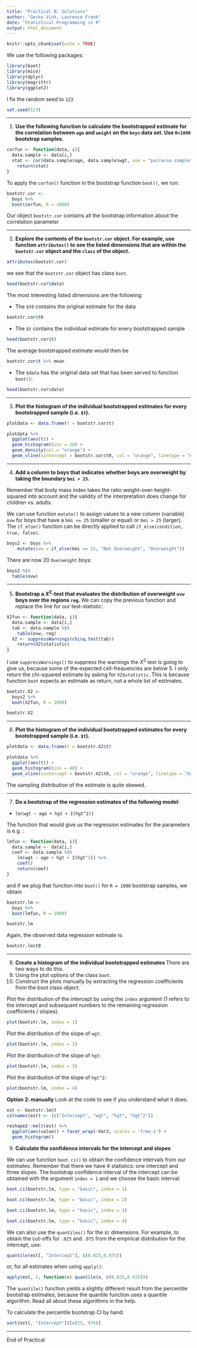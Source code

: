 ```yaml
---
title: "Practical N: Solutions"
author: "Gerko Vink, Laurence Frank"
date: "Statistical Programming in R"
output: html_document
---
```


```r
knitr::opts_chunk$set(echo = TRUE)
```

We use the following packages:
```r
library(boot)
library(mice)
library(dplyr)
library(magrittr)
library(ggplot2)
```

I fix the random seed to `123`
```r
set.seed(123)
```

---

1. **Use the following function to calculate the bootstrapped estimate for the correlation between `age` and `weight` on the `boys` data set. Use `R=1000` bootstrap samples.**

```r
corfun <- function(data, i){
  data.sample <- data[i,]
  stat <- cor(data.sample$age, data.sample$wgt, use = "pairwise.complete.obs")
	return(stat)
}
```

To apply the `corfun()` function in the bootstrap function `boot()`, we run:
```r
bootstr.cor <- 
  boys %>%
  boot(corfun, R = 1000)
```

Our object `bootstr.cor` contains all the bootstrap information about the correlation parameter

---

2. **Explore the contents of the `bootstr.cor` object. For example, use function `attributes()` to see the listed dimensions that are within the `bootstr.cor` object and the `class` of the object.**
```r
attributes(bootstr.cor)
```
we see that the `bootstr.cor` object has class `boot`. 
```r
head(bootstr.cor$data)
```

The most interesting listed dimensions are the following:

- The `$t0` contains the original estimate for the data 
```r
bootstr.cor$t0
```

- The `$t` contains the individual estimate for every bootstrapped sample
```r
head(bootstr.cor$t)
```

The average bootstrapped estimate would then be
```r
bootstr.cor$t %>% mean
```


- The `$data` has the original data set that has been served to function `boot()`:
```r
head(bootstr.cor$data)
```

---

3. **Plot the histogram of the individual bootstrapped estimates for every bootstrapped sample (i.e. `$t`).**
```r
plotdata <- data.frame(t = bootstr.cor$t)

plotdata %>%
  ggplot(aes(t)) + 
  geom_histogram(bins = 20) + 
  geom_density(col = "orange") + 
  geom_vline(xintercept = bootstr.cor$t0, col = "orange", linetype = "dashed", linewidth = 1.5)
```

---

4. **Add a column to boys that indicates whether boys are overweight by taking the boundary `bmi > 25`.** 

Remember that body mass index takes the ratio weight-over-height-squared into account and the validity of the interpretation does change for children vs. adults.

We can use function `mutate()` to assign values to a new column (variable) `ovw` for boys that have a `bmi <= 25` (smaller or equal) or `bmi > 25` (larger). The `if_else()` function can be directly applied to call `if_else(condition, true, false)`.
```r
boys2 <- boys %>%
    mutate(ovw = if_else(bmi <= 25, "Not Overweight", "Overweight")) 
```
There are now 20 `Overweight` boys:
```r
boys2 %$%
  table(ovw)
```

---

5. **Bootstrap a $X^2$-test that evaluates the distribution of overweight `ovw` boys over the regions `reg`. **
We can copy the previous function and replace the line for our test-statistic:
```r
X2fun <- function(data, i){
  data.sample <- data[i,]
  tab <- data.sample %$%
    table(ovw, reg) 
  X2 <- suppressWarnings(chisq.test(tab))
	return(X2$statistic)
}
```

I use `suppressWarnings()` to suppress the warnings the $X^2$ test is going to give us, because some of the expected cell-frequencies are below 5. I only return the chi-squared estimate by asking for `X2$statistic`. This is because function `boot` expects an estimate as return, not a whole list of estimates. 
 
```r

bootstr.X2 <- 
  boys2 %>%
  boot(X2fun, R = 1000)

bootstr.X2

```

---

6. **Plot the histogram of the individual bootstrapped estimates for every bootstrapped sample (i.e. `$t`).**
```r
plotdata <- data.frame(t = bootstr.X2$t)

plotdata %>%
  ggplot(aes(t)) + 
  geom_histogram(bins = 40) + 
  geom_vline(xintercept = bootstr.X2$t0, col = "orange", linetype = "dashed", linewidth = 1.5)
```

The sampling distribution of the estimate is quite skewed.

---
 
7. **Do a bootstrap of the regression estimates of the following model:** 

- `lm(wgt ~ age + hgt + I(hgt^2))`

The function that would give us the regression estimates for the parameters is e.g. :
```r
lmfun <- function(data, i){
  data.sample <- data[i,]
  coef <- data.sample %$%
    lm(wgt ~ age + hgt + I(hgt^2)) %>%
    coef()
	return(coef)
}
```

and if we plug that function into `boot()` for `R = 1000` bootstrap samples, we obtain
```r
bootstr.lm <- 
  boys %>%
  boot(lmfun, R = 1000)

bootstr.lm
```

Again, the observed data regression estimate is:
```r
bootstr.lm$t0
```

---

8. **Create a histogram of the individual bootstrapped estimates **
There are two ways to do this. 
1. Using the plot options of the class `boot`.
2. Construct the plots manually by extracting the regression coefficients from the boot class object.


Plot the distribution of the intercept by using the `index` argument (1 refers to the intercept and subsequent numbers to the remaining regression coefficients / slopes).
```r
plot(bootstr.lm, index = 1)
```
Plot the distribution of the slope of `wgt`:
```r
plot(bootstr.lm, index = 2)
```


Plot the distribution of the slope of `hgt`:
```r
plot(bootstr.lm, index = 3)
```
Plot the distribution of the slope of `hgt^2`:
```r
plot(bootstr.lm, index = 4)
```


**Option 2: manually**
Look at the code to see if you understand what it does. 
```r
est <- bootstr.lm$t
colnames(est) <- (c("Intercept", "wgt", "hgt", "hgt^2"))

reshape2::melt(est) %>%
  ggplot(aes(value)) + facet_wrap(~Var2, scales = 'free_x') +
  geom_histogram()
```


9. **Calculate the confidence intervals for the intercept and slopes**

We can use function `boot.ci()` to obtain the confidence intervals from our estimates. Remember that there we have 4 statistics: one intercept and three slopes. The bootstrap confidence interval of the intercept can be obtained with the argument `index = 1` and we choose the basic interval:
```r
boot.ci(bootstr.lm, type = "basic", index = 1)
```


```r
boot.ci(bootstr.lm, type = "basic", index = 2)
```
```r
boot.ci(bootstr.lm, type = "basic", index = 3)
```
```r
boot.ci(bootstr.lm, type = "basic", index = 4)
```

We can also use the `quantiles()` for the `$t` dimensions. For example, to obtain the cut-offs for `.025` and `.975` from the empirical distribution for the intercept, use:
```r
quantile(est[, "Intercept"], c(0.025,0.975))
```
or, for all estimates when using `apply()`:
```r
apply(est, 2, function(x) quantile(x, c(0.025,0.975)))
```

The `quantile()` function yields a slightly different result from the percentile bootstrap estimates, because the quantile function uses a quantile algorithm. Read all about these algorithms in the help. 

To calculate the percentile bootstrap CI by hand:
```r
sort(est[, "Intercept"])[c(25, 976)]
```

---

End of Practical

